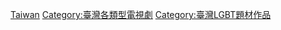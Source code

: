 [[Category:各國LGBT相關電視節目|Taiwan]]
[[Category:臺灣各類型電視劇|Category:臺灣各類型電視劇]]
[[Category:臺灣LGBT題材作品|Category:臺灣LGBT題材作品]]